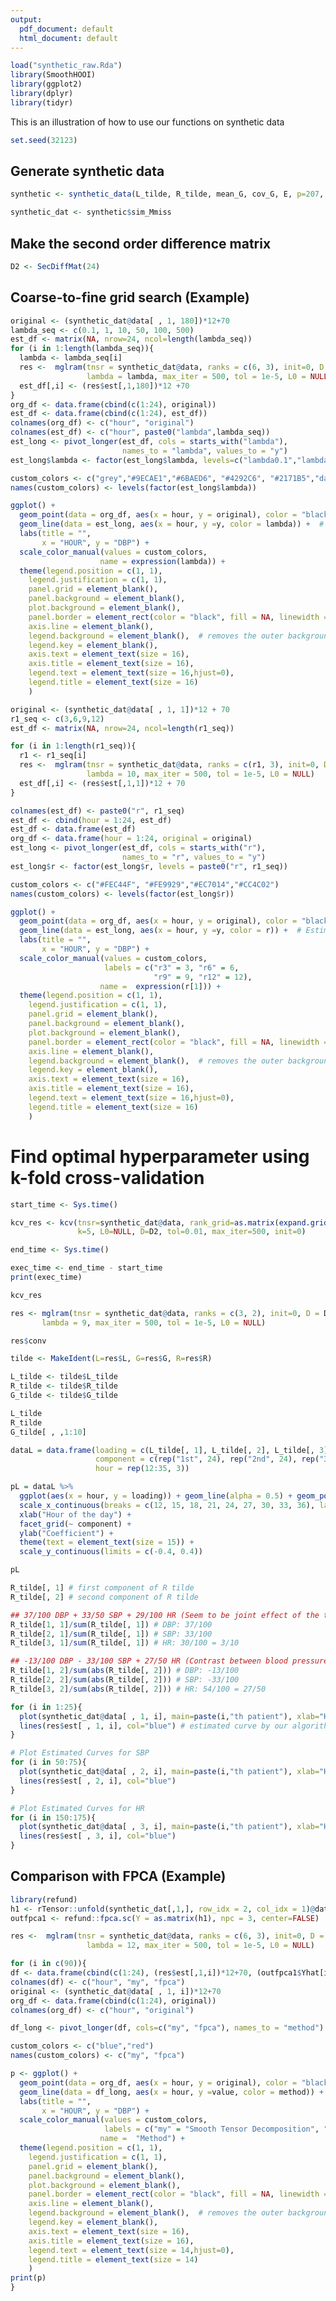 ```yaml
---
output:
  pdf_document: default
  html_document: default
---
```

```r
load("synthetic_raw.Rda")
library(SmoothHOOI)
library(ggplot2)
library(dplyr)
library(tidyr)
```

This is an illustration of how to use our functions on synthetic data 

```r
set.seed(32123)
```

## Generate synthetic data
```r
synthetic <- synthetic_data(L_tilde, R_tilde, mean_G, cov_G, E, p=207, noise_level=1, pattern="random", percent=0.2)

synthetic_dat <- synthetic$sim_Mmiss

```

## Make the second order difference matrix 
```r
D2 <- SecDiffMat(24)
```

## Coarse-to-fine grid search (Example)
```r
original <- (synthetic_dat@data[ , 1, 180])*12+70
lambda_seq <- c(0.1, 1, 10, 50, 100, 500)
est_df <- matrix(NA, nrow=24, ncol=length(lambda_seq))
for (i in 1:length(lambda_seq)){
  lambda <- lambda_seq[i]
  res <-  mglram(tnsr = synthetic_dat@data, ranks = c(6, 3), init=0, D = D2,
                 lambda = lambda, max_iter = 500, tol = 1e-5, L0 = NULL)
  est_df[,i] <- (res$est[,1,180])*12 +70
}
org_df <- data.frame(cbind(c(1:24), original))
est_df <- data.frame(cbind(c(1:24), est_df)) 
colnames(org_df) <- c("hour", "original")
colnames(est_df) <- c("hour", paste0("lambda",lambda_seq))
est_long <- pivot_longer(est_df, cols = starts_with("lambda"),
                         names_to = "lambda", values_to = "y")
est_long$lambda <- factor(est_long$lambda, levels=c("lambda0.1","lambda1","lambda10","lambda50","lambda100", "lambda500"))
```

```r
custom_colors <- c("grey","#9ECAE1","#6BAED6", "#4292C6", "#2171B5","darkblue")
names(custom_colors) <- levels(factor(est_long$lambda))  

ggplot() +
  geom_point(data = org_df, aes(x = hour, y = original), color = "black") +  # Original data
  geom_line(data = est_long, aes(x = hour, y =y, color = lambda)) +  # Estimated curves
  labs(title = "",
       x = "HOUR", y = "DBP") +
  scale_color_manual(values = custom_colors,
                    name = expression(lambda)) + 
  theme(legend.position = c(1, 1),        
    legend.justification = c(1, 1), 
    panel.grid = element_blank(),             
    panel.background = element_blank(),       
    plot.background = element_blank(),        
    panel.border = element_rect(color = "black", fill = NA, linewidth = 0.8),  # add border rectangle
    axis.line = element_blank(),
    legend.background = element_blank(),  # removes the outer background & border
    legend.key = element_blank(),
    axis.text = element_text(size = 16),
    axis.title = element_text(size = 16),
    legend.text = element_text(size = 16,hjust=0),
    legend.title = element_text(size = 16)
    )

```

```r
original <- (synthetic_dat@data[ , 1, 1])*12 + 70
r1_seq <- c(3,6,9,12)
est_df <- matrix(NA, nrow=24, ncol=length(r1_seq))

for (i in 1:length(r1_seq)){
  r1 <- r1_seq[i]
  res <-  mglram(tnsr = synthetic_dat@data, ranks = c(r1, 3), init=0, D = D2,
                 lambda = 10, max_iter = 500, tol = 1e-5, L0 = NULL)
  est_df[,i] <- (res$est[,1,1])*12 + 70
}

colnames(est_df) <- paste0("r", r1_seq)
est_df <- cbind(hour = 1:24, est_df)
est_df <- data.frame(est_df)
org_df <- data.frame(hour = 1:24, original = original)
est_long <- pivot_longer(est_df, cols = starts_with("r"),
                         names_to = "r", values_to = "y")
est_long$r <- factor(est_long$r, levels = paste0("r", r1_seq))
```

```r
custom_colors <- c("#FEC44F", "#FE9929","#EC7014","#CC4C02")
names(custom_colors) <- levels(factor(est_long$r))  

ggplot() +
  geom_point(data = org_df, aes(x = hour, y = original), color = "black") +  # Original data
  geom_line(data = est_long, aes(x = hour, y =y, color = r)) +  # Estimated curves
  labs(title = "",
       x = "HOUR", y = "DBP") +
  scale_color_manual(values = custom_colors,
                     labels = c("r3" = 3, "r6" = 6,
                                "r9" = 9, "r12" = 12),
                    name =  expression(r[1])) + 
  theme(legend.position = c(1, 1),        
    legend.justification = c(1, 1), 
    panel.grid = element_blank(),             
    panel.background = element_blank(),       
    plot.background = element_blank(),        
    panel.border = element_rect(color = "black", fill = NA, linewidth = 0.8),  # add border rectangle
    axis.line = element_blank(),
    legend.background = element_blank(),  # removes the outer background & border
    legend.key = element_blank(),
    axis.text = element_text(size = 16),
    axis.title = element_text(size = 16),
    legend.text = element_text(size = 16,hjust=0),
    legend.title = element_text(size = 16)
    )

```

# Find optimal hyperparameter using k-fold cross-validation
```r

start_time <- Sys.time()

kcv_res <- kcv(tnsr=synthetic_dat@data, rank_grid=as.matrix(expand.grid(r1<-seq(3,6,by=1), r2<-c(2,3))), lambda_seq=seq(1,20,by=1),
               k=5, L0=NULL, D=D2, tol=0.01, max_iter=500, init=0)

end_time <- Sys.time()

exec_time <- end_time - start_time
print(exec_time)

kcv_res
```

```r
res <- mglram(tnsr = synthetic_dat@data, ranks = c(3, 2), init=0, D = D2,
       lambda = 9, max_iter = 500, tol = 1e-5, L0 = NULL)

res$conv

tilde <- MakeIdent(L=res$L, G=res$G, R=res$R)

L_tilde <- tilde$L_tilde
R_tilde <- tilde$R_tilde
G_tilde <- tilde$G_tilde

L_tilde
R_tilde 
G_tilde[ , ,1:10]

```

```r
dataL = data.frame(loading = c(L_tilde[, 1], L_tilde[, 2], L_tilde[, 3]),
                   component = c(rep("1st", 24), rep("2nd", 24), rep("3rd", 24)),
                   hour = rep(12:35, 3))

pL = dataL %>%
  ggplot(aes(x = hour, y = loading)) + geom_line(alpha = 0.5) + geom_point() + geom_hline(yintercept = 0, color = "red") +
  scale_x_continuous(breaks = c(12, 15, 18, 21, 24, 27, 30, 33, 36), labels = c(12, 15, 18, 21, 0, 3, 6, 9, 12)) +
  xlab("Hour of the day") + 
  facet_grid(~ component) + 
  ylab("Coefficient") +
  theme(text = element_text(size = 15)) +
  scale_y_continuous(limits = c(-0.4, 0.4))

pL
```

```r
R_tilde[, 1] # first component of R tilde
R_tilde[, 2] # second component of R tilde

## 37/100 DBP + 33/50 SBP + 29/100 HR (Seem to be joint effect of the three)
R_tilde[1, 1]/sum(R_tilde[, 1]) # DBP: 37/100 
R_tilde[2, 1]/sum(R_tilde[, 1]) # SBP: 33/100 
R_tilde[3, 1]/sum(R_tilde[, 1]) # HR: 30/100 = 3/10

## -13/100 DBP - 33/100 SBP + 27/50 HR (Contrast between blood pressure and heart rate?)
R_tilde[1, 2]/sum(abs(R_tilde[, 2])) # DBP: -13/100
R_tilde[2, 2]/sum(abs(R_tilde[, 2])) # SBP: -33/100 
R_tilde[3, 2]/sum(abs(R_tilde[, 2])) # HR: 54/100 = 27/50
```

```r
for (i in 1:25){
  plot(synthetic_dat@data[ , 1, i], main=paste(i,"th patient"), xlab="Hour", ylab="DBP", ylim=c(-2,2)) # original data
  lines(res$est[ , 1, i], col="blue") # estimated curve by our algorithm
}
```

```r
# Plot Estimated Curves for SBP
for (i in 50:75){
  plot(synthetic_dat@data[ , 2, i], main=paste(i,"th patient"), xlab="Hour", ylab="SBP", ylim=c(-2.5,2))
  lines(res$est[ , 2, i], col="blue")
}
```

```r
# Plot Estimated Curves for HR
for (i in 150:175){
  plot(synthetic_dat@data[ , 3, i], main=paste(i,"th patient"), xlab="Hour", ylab="HR")
  lines(res$est[ , 3, i], col="blue")
}
```

## Comparison with FPCA (Example)
```r
library(refund)
h1 <- rTensor::unfold(synthetic_dat[,1,], row_idx = 2, col_idx = 1)@data
outfpca1 <- refund::fpca.sc(Y = as.matrix(h1), npc = 3, center=FALSE)

res <-  mglram(tnsr = synthetic_dat@data, ranks = c(6, 3), init=0, D = D2,
                 lambda = 12, max_iter = 500, tol = 1e-5, L0 = NULL)

for (i in c(90)){
df <- data.frame(cbind(c(1:24), (res$est[,1,i])*12+70, (outfpca1$Yhat[i,])*12+70))
colnames(df) <- c("hour", "my", "fpca")
original <- (synthetic_dat@data[ , 1, i])*12+70
org_df <- data.frame(cbind(c(1:24), original))
colnames(org_df) <- c("hour", "original")

df_long <- pivot_longer(df, cols=c("my", "fpca"), names_to = "method")

custom_colors <- c("blue","red")
names(custom_colors) <- c("my", "fpca")

p <- ggplot() +
  geom_point(data = org_df, aes(x = hour, y = original), color = "black") +  # Original data
  geom_line(data = df_long, aes(x = hour, y =value, color = method)) +
  labs(title = "",
       x = "HOUR", y = "DBP") +
  scale_color_manual(values = custom_colors,
                     labels = c("my" = "Smooth Tensor Decomposition", "fPCA" = "Functional Principal Component Analysis"),
                    name =  "Method") +
  theme(legend.position = c(1, 1),        
    legend.justification = c(1, 1), 
    panel.grid = element_blank(),             
    panel.background = element_blank(),       
    plot.background = element_blank(),        
    panel.border = element_rect(color = "black", fill = NA, linewidth = 0.8),  # add border rectangle
    axis.line = element_blank(),
    legend.background = element_blank(),  # removes the outer background & border
    legend.key = element_blank(),
    axis.text = element_text(size = 16),
    axis.title = element_text(size = 16),
    legend.text = element_text(size = 14,hjust=0),
    legend.title = element_text(size = 14)
    )
print(p)
}
```

